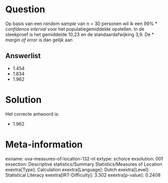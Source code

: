 Question
========

Op basis van een *random sample* van n = 30 personen wil ik een 99%
* *confidence interval* voor het populatiegemiddelde opstellen. In de
steekproef is het gemiddelde 10,23 en de standaardafwijking 3,9. De
* *margin of error* is dan gelijk aan


Answerlist
----------

* 1.454
* 1.834
* 1.962

Solution
========

Het correcte antwoord is: 

* 1.962

Meta-information
================
exname: uva-measures-of-location-132-nl
extype: schoice
exsolution: 001
exsection: Descriptive statistics/Summary Statistics/Measures of Location
exextra[Type]: Calculation
exextra[Language]: Dutch
exextra[Level]: Statistical Literacy
exextra[IRT-Difficulty]: 3.302
exextra[p-value]: 0.2408
